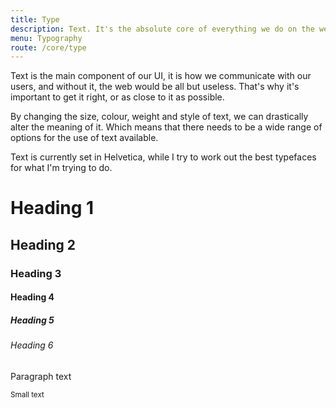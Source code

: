 ```yaml
---
title: Type
description: Text. It's the absolute core of everything we do on the web.
menu: Typography
route: /core/type
---
```



Text is the main component of our UI, it is how we communicate with our users, 
and without it, the web would be all but useless. That's why it's important to 
get it right, or as close to it as possible.

By changing the size, colour, weight and style of text, we can drastically alter
the meaning of it. Which means that there needs to be a wide range of options for
the use of text available.

Text is currently set in Helvetica, while I try to work out the best typefaces
for what I'm trying to do.

<Card border darkMode>
  <h1>Heading 1</h1>
  <h2>Heading 2</h2>
  <h3>Heading 3</h3>
  <h4>Heading 4</h4>
  <h5>Heading 5</h5>
  <h6>Heading 6</h6>
  <p>Paragraph text</p>
  <small>Small text</small>
</Card>